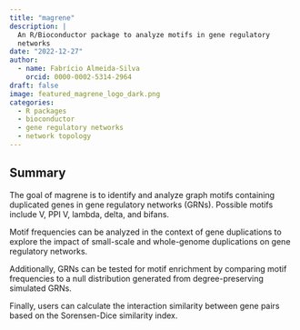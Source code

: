 ```yaml
---
title: "magrene"
description: |
  An R/Bioconductor package to analyze motifs in gene regulatory
  networks
date: "2022-12-27"
author: 
  - name: Fabrício Almeida-Silva
    orcid: 0000-0002-5314-2964
draft: false
image: featured_magrene_logo_dark.png
categories:
  - R packages
  - bioconductor
  - gene regulatory networks
  - network topology
---
```


## Summary

The goal of magrene is to identify and analyze graph motifs containing duplicated genes in gene regulatory networks (GRNs). Possible motifs include V, PPI V, lambda, delta, and bifans.

Motif frequencies can be analyzed in the context of gene duplications to explore the impact of small-scale and whole-genome duplications on gene regulatory networks.

Additionally, GRNs can be tested for motif enrichment by comparing motif frequencies to a null distribution generated from degree-preserving simulated GRNs.

Finally, users can calculate the interaction similarity between gene pairs based on the Sorensen-Dice similarity index.
